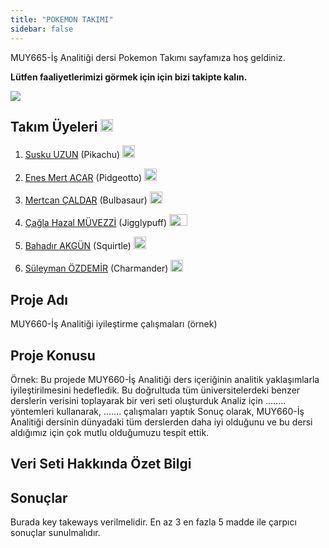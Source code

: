 ```yaml
---
title: "POKEMON TAKIMI"
sidebar: false 
---
```


MUY665-İş Analitiği dersi Pokemon Takımı sayfamıza hoş geldiniz.

**Lütfen faaliyetlerimizi görmek için için bizi takipte kalın.**

![](https://media.giphy.com/media/v1.Y2lkPTc5MGI3NjExMGZ2bjJ3cW14YjYxZ2czYXNzb3ViZHN2cnA0ZHcyYTg0dXpmYnd0OSZlcD12MV9pbnRlcm5hbF9naWZfYnlfaWQmY3Q9Zw/8UGGp7rQvfhe63HrFq/giphy.gif){fig-align="center"}

## Takım Üyeleri ![](https://upload.wikimedia.org/wikipedia/commons/5/53/Pok%C3%A9_Ball_icon.svg){width="20"}

1.  [Susku UZUN](/takim/suskuuzun.qmd) (Pikachu) ![](https://clipart.info/images/ccovers/1528080678pikachu-emoji-pokemon-png.png){width="20"}

2.  [Enes Mert ACAR](/takim/enesmertacar.qmd) (Pidgeotto) ![](https://vignette.wikia.nocookie.net/pkmnshuffle/images/5/57/Pidgeotto.png/revision/latest?cb=20170407192409){width="20"}

3.  [Mertcan ÇALDAR](/takim/mertcancaldar.qmd) (Bulbasaur) ![](https://p7.hiclipart.com/preview/378/388/10/bulbasaur-venusaur-pokemon-smiley-yellow-others.jpg){width="20" height="19"}

4.  [Çağla Hazal MÜVEZZİ](/takim/caglahazalmuvezzi.qmd) (Jigglypuff) ![](https://w7.pngwing.com/pngs/340/823/png-transparent-jigglypuff-pikachu-pokemon-igglybuff-pikachu-face-cat-like-mammal-head.png){width="29" height="19"}

5.  [Bahadır AKGÜN](/takim/bahadirakgun.qmd) (Squirtle) ![](https://images-wixmp-ed30a86b8c4ca887773594c2.wixmp.com/f/100eef49-83c7-4ae7-a19d-9d2489477508/d9tkr3x-3044bfc6-252a-4791-b470-304a2e62d2e9.png?token=eyJ0eXAiOiJKV1QiLCJhbGciOiJIUzI1NiJ9.eyJzdWIiOiJ1cm46YXBwOjdlMGQxODg5ODIyNjQzNzNhNWYwZDQxNWVhMGQyNmUwIiwiaXNzIjoidXJuOmFwcDo3ZTBkMTg4OTgyMjY0MzczYTVmMGQ0MTVlYTBkMjZlMCIsIm9iaiI6W1t7InBhdGgiOiJcL2ZcLzEwMGVlZjQ5LTgzYzctNGFlNy1hMTlkLTlkMjQ4OTQ3NzUwOFwvZDl0a3IzeC0zMDQ0YmZjNi0yNTJhLTQ3OTEtYjQ3MC0zMDRhMmU2MmQyZTkucG5nIn1dXSwiYXVkIjpbInVybjpzZXJ2aWNlOmZpbGUuZG93bmxvYWQiXX0.lWOUI8kN6bHF-AMrxQG0hHWpDHMhuWD6OytcTAcWKRQ){width="20"}

6.  [Süleyman ÖZDEMİR](/takim/suleymanozdemir.qmd) (Charmander) ![](https://www.kindpng.com/picc/m/117-1172479_charmander-pokemon-face-clipart-png-download-pokemon-charmander.png){width="20" height="19"}

## Proje Adı

MUY660-İş Analitiği iyileştirme çalışmaları (örnek)

## Proje Konusu

Örnek: Bu projede MUY660-İş Analitiği ders içeriğinin analitik yaklaşımlarla iyileştirilmesini hedefledik. Bu doğrultuda tüm üniversitelerdeki benzer derslerin verisini toplayarak bir veri seti oluşturduk Analiz için ........ yöntemleri kullanarak, ....... çalışmaları yaptık Sonuç olarak, MUY660-İş Analitiği dersinin dünyadaki tüm derslerden daha iyi olduğunu ve bu dersi aldığımız için çok mutlu olduğumuzu tespit ettik.

## Veri Seti Hakkında Özet Bilgi

## Sonuçlar

Burada key takeways verilmelidir. En az 3 en fazla 5 madde ile çarpıcı sonuçlar sunulmalıdır.
